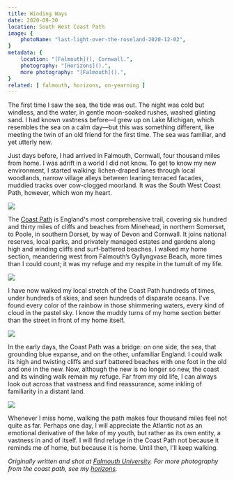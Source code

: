 ```yaml
---
title: Winding Ways
date: 2020-09-30
location: South West Coast Path
image: {
    photoName: "last-light-over-the-roseland-2020-12-02",
}
metadata: {
    location: "[Falmouth](), Cornwall.",
    photography: "[Horizons]().",
    more photography: "[Falmouth]().",
}
related: [ falmouth, horizons, on-yearning ]
---
```


The first time I saw the sea, the tide was out. The night was cold but windless, and the water, in gentle moon-soaked rushes, washed glinting sand. I had known vastness before—I grew up on Lake Michigan, which resembles the sea on a calm day—but this was something different, like meeting the twin of an old friend for the first time. The sea was familiar, and yet utterly new. 

Just days before, I had arrived in Falmouth, Cornwall, four thousand miles from home. I was adrift in a world I did not know. To get to know my new environment, I started walking: lichen-draped lanes through local woodlands, narrow village alleys between leaning terraced facades, muddied tracks over cow-clogged moorland. It was the South West Coast Path, however, which won my heart.

![](/photos/muddy-coast-path-2020-11-19_m.webp)

The [Coast Path](https://en.wikipedia.org/wiki/South_West_Coast_Path) is England's most comprehensive trail, covering six hundred and thirty miles of cliffs and beaches from Minehead, in northern Somerset, to Poole, in southern Dorset, by way of Devon and Cornwall. It joins national reserves, local parks, and privately managed estates and gardens along high and winding cliffs and surf-battered beaches. I walked my home section, meandering west from Falmouth’s Gyllyngvase Beach, more times than I could count; it was my refuge and my respite in the tumult of my life.

![](/photos/wildflowers-coast-path-2020-11-19_m.webp)

I have now walked my local stretch of the Coast Path hundreds of times, under hundreds of skies, and seen hundreds of disparate oceans. I've found every color of the rainbow in those shimmering waters, every kind of cloud in the pastel sky. I know the muddy turns of my home section better than the street in front of my home itself.

![](/photos/watermarch-maenporth-2020-10-23_m.webp)

In the early days, the Coast Path was a bridge: on one side, the sea, that grounding blue expanse, and on the other, unfamiliar England. I could walk its high and twisting cliffs and surf battered beaches with one foot in the old and one in the new. Now, although the new is no longer so new, the coast and its winding walk remain my refuge. Far from my old life, I can always look out across that vastness and find reassurance, some inkling of familiarity in a distant land.

![](/photos/blackberries-coast-path-2020-09-08_m.webp)

Whenever I miss home, walking the path makes four thousand miles feel not quite as far. Perhaps one day, I will appreciate the Atlantic not as an emotional derivative of the lake of my youth, but rather as its own entity, a vastness in and of itself. I will find refuge in the Coast Path not because it reminds me of home, but because it is home. Until then, I'll keep walking.

_Originally written and shot at [Falmouth University](https://www.falmouth.ac.uk/study/undergraduate/marine-natural-history-photography). For more photography from the coast path, see my [horizons]()._